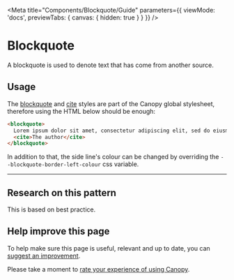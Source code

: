 
<Meta title="Components/Blockquote/Guide" parameters={{ viewMode: 'docs', previewTabs: { canvas: { hidden: true } } }} />

# Blockquote

<p class="standfirst">A blockquote is used to denote text that has come from another source.</p>

<Story id="components-blockquote-examples--quote"></Story>

## Usage

The [blockquote](https://developer.mozilla.org/en-US/docs/Web/HTML/Element/blockquote) and [cite](https://developer.mozilla.org/en-US/docs/Web/HTML/Element/cite) styles are part of the Canopy global stylesheet, therefore using the HTML below should be enough:

```html
<blockquote>
  Lorem ipsum dolor sit amet, consectetur adipiscing elit, sed do eiusmod tempor incididunt ut labore et dolore magna aliqua.
  <cite>The author</cite>
</blockquote>
```

In addition to that, the side line's colour can be changed by overriding the `--blockquote-border-left-colour` css variable.

---

## Research on this pattern

This is based on best practice.

## Help improve this page

To help make sure this page is useful, relevant and up to date, you can <a href="https://forms.office.com/r/6UMyXFeupH" target="_blank">suggest an improvement</a>.

Please take a moment to <a href="https://forms.office.com/r/ryiKP7ygUK" target="_blank">rate your experience of using Canopy</a>.
